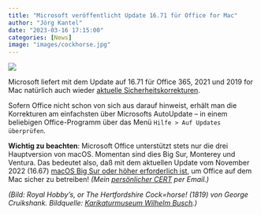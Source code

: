 ```yaml
---
title: "Microsoft veröffentlicht Update 16.71 für Office for Mac"
author: "Jörg Kantel"
date: "2023-03-16 17:15:00"
categories: [News]
image: "images/cockhorse.jpg"
---
```


[![](images/cockhorse-b.jpg)](https://www.hannover.de/var/storage/images/_aliases/full/media/01-data-neu/bilder/redaktion-hannover.de/portale/museen/wilhelm-busch-deutsches-museum-f%C3%BCr-karikatur-und-zeichenkunst/george-cruikshank,-royal-hobby's,-or-the-hertfordshire-cock-horse/10698982-2-ger-DE/George-Cruikshank,-Royal-Hobby's,-or-The-Hertfordshire-Cock-horse.jpg)

Microsoft liefert mit dem Update auf 16.71 für Office 365, 2021 und 2019 for Mac natürlich auch wieder [aktuelle Sicherheitskorrekturen](https://docs.microsoft.com/en-us/officeupdates/release-notes-office-for-mac).

Sofern Office nicht schon von sich aus darauf hinweist, erhält man die Korrekturen am einfachsten über Microsofts AutoUpdate -- in einem beliebigen Office-Programm über das Menü `Hilfe > Auf Updates überprüfen`.

**Wichtig zu beachten**: Microsoft Office unterstützt stets nur die drei Hauptversion von macOS. Momentan sind dies Big Sur, Monterey und Ventura. Das bedeutet also, daß mit  dem aktuellen Update vom November 2022 (16.67)  [macOS Big Sur oder höher erforderlich ist](https://support.microsoft.com/de-de/office/aktualisieren-sie-macos-um-weiterhin-microsoft-365-und-office-für-mac-updates-zu-erhalten-16b8414f-08ec-4b24-8c91-10a918f649f8), um Office auf dem Mac sicher zu betreiben! *(Mein [persönlicher CERT](http://www.gwdg.de/~mreiman1/) per Email.)*

*(Bild: Royal Hobby's, or The Hertfordshire Cock=horse! (1819) von George Cruikshank. Bildquelle: [Karikaturmuseum Wilhelm Busch](https://www.hannover.de/Media/01-DATA-Neu/Bilder/Redaktion-Hannover.de/Portale/Museen/Wilhelm-Busch-Deutsches-Museum-f%C3%BCr-Karikatur-und-Zeichenkunst/George-Cruikshank,-Royal-Hobby%27s,-or-The-Hertfordshire-Cock-horse).)*